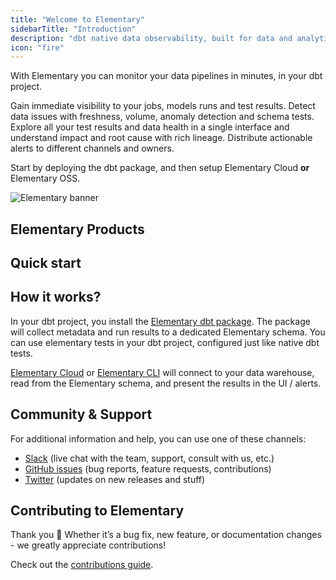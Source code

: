 ```yaml
---
title: "Welcome to Elementary"
sidebarTitle: "Introduction"
description: "dbt native data observability, built for data and analytics engineers"
icon: "fire"
---
```


With Elementary you can monitor your data pipelines in minutes, in your dbt project.

Gain immediate visibility to your jobs, models runs and test results.
Detect data issues with freshness, volume, anomaly detection and schema tests.
Explore all your test results and data health in a single interface and understand impact and root cause with rich lineage. 
Distribute actionable alerts to different channels and owners.

Start by deploying the dbt package, and then setup Elementary Cloud **or** Elementary OSS.

<div className="dark:#4A165C rounded-md p-0">
  <img
    src="https://res.cloudinary.com/diuctyblm/image/upload/v1699193505/mintlify_header_eqa3jy.png"
    alt="Elementary banner"
  />
</div>

## Elementary Products

<Snippet file="products-cards.mdx" />

## Quick start

<Snippet file="quickstart/quickstart-cards.mdx" />

## How it works?

In your dbt project, you install the [Elementary dbt package](/quickstart#install-the-dbt-package).
The package will collect metadata and run results to a dedicated Elementary schema.
You can use elementary tests in your dbt project, configured just like native dbt tests.

[Elementary Cloud](/cloud/introduction) or [Elementary CLI](/understand-elementary/cli-install#install-and-configure) will connect to your data warehouse, read from the Elementary schema, and present the results in the UI / alerts.

## Community & Support

For additional information and help, you can use one of these channels:

- [Slack](https://elementary-data.com/community) (live chat with the team, support, consult with us, etc.)
- [GitHub issues](https://github.com/elementary-data/elementary-lineage/issues) (bug reports, feature requests, contributions)
- [Twitter](https://twitter.com/ElementaryData) (updates on new releases and stuff)

## Contributing to Elementary

Thank you 🧡 Whether it’s a bug fix, new feature, or documentation changes - we greatly appreciate contributions!

Check out the [contributions guide](/general/contributions).
